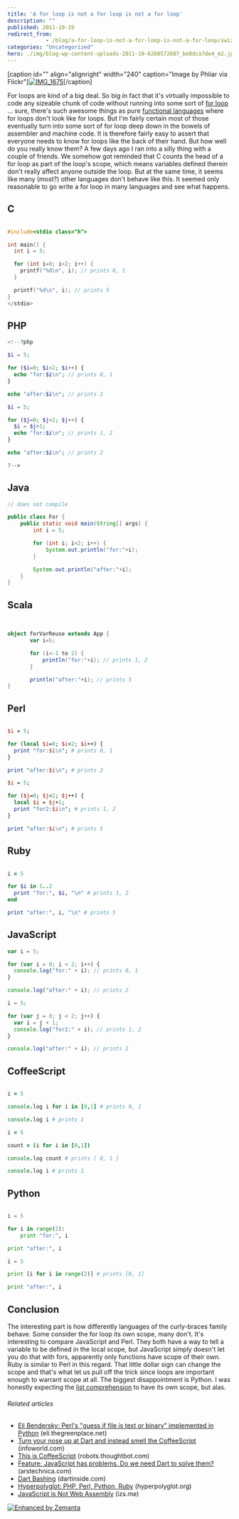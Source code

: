 ```yaml
---
title: 'A for loop is not a for loop is not a for loop'
description: ""
published: 2011-10-19
redirect_from: 
            - /blog/a-for-loop-is-not-a-for-loop-is-not-a-for-loop/swizec/2667
categories: "Uncategorized"
hero: ./img/blog-wp-content-uploads-2011-10-6260572607_be8dca7de4_m2.jpg
---
```

\[caption id=&quot;&quot; align=&quot;alignright&quot; width=&quot;240&quot; caption=&quot;Image by Phliar via Flickr&quot;][![IMG_1675](./img/blog-wp-content-uploads-2011-10-6260572607_be8dca7de4_m2.jpg "IMG_1675")](http://www.flickr.com/photos/56861611@N00/6260572607)\[/caption]

For loops are kind of a big deal. So big in fact that it&#x27;s virtually impossible to code any sizeable chunk of code without running into some sort of [for loop](http://en.wikipedia.org/wiki/For_loop "For loop") ... sure, there&#x27;s such awesome things as pure [functional languages](http://en.wikipedia.org/wiki/Functional_programming "Functional programming") where for loops don&#x27;t look like for loops. But I&#x27;m fairly certain most of those eventually turn into some sort of for loop deep down in the bowels of assembler and machine code. It is therefore fairly easy to assert that everyone needs to know for loops like the back of their hand. But how well do you really know them? A few days ago I ran into a silly thing with a couple of friends. We somehow got reminded that C counts the head of a for loop as part of the loop&#x27;s scope, which means variables defined therein don&#x27;t really affect anyone outside the loop. But at the same time, it seems like many (most?) other languages don&#x27;t behave like this. It seemed only reasonable to go write a for loop in many languages and see what happens.

<!--more-->

## C

```C

#include<stdio class="h">

int main() {
  int i = 5;

  for (int i=0; i<2; i++) {
    printf("%d\n", i); // prints 0, 1
  }

  printf("%d\n", i); // prints 5
}
</stdio>
```

## PHP

```php
<!--?php

$i = 5;

for ($i=0; $i<2; $i++) {
  echo "for:$i\n"; // prints 0, 1
}

echo "after:$i\n"; // prints 2

$i = 5;

for ($j=0; $j<2; $j++) {
  $i = $j+1;
  echo "for:$i\n"; // prints 1, 2
}

echo "after:$i\n"; // prints 2

?-->
```

## Java

```java
// does not compile

public class For {
    public static void main(String[] args) {
        int i = 5;

        for (int i; i<2; i++) {
            System.out.println("for:"+i);
        }

        System.out.println("after:"+i);
    }
}
```

## Scala

```scala


object forVarReuse extends App {
       var i=5;

       for (i<-1 to 2) {
           println("for:"+i); // prints 1, 2
       }

       println("after:"+i); // prints 5
}
```

## Perl

```perl

$i = 5;

for (local $i=0; $i<2; $i++) {
  print "for:$i\n"; # prints 0, 1
}

print "after:$i\n"; # prints 2

$i = 5;

for ($j=0; $j<2; $j++) {
  local $i = $j+1;
  print "for2:$i\n"; # prints 1, 2
}

print "after:$i\n"; # prints 5
```

## Ruby

```ruby

i = 5

for $i in 1..2
  print "for:", $i, "\n" # prints 1, 2
end

print "after:", i, "\n" # prints 5
```

## JavaScript

```javascript
var i = 5;

for (var i = 0; i < 2; i++) {
  console.log("for:" + i); // prints 0, 1
}

console.log("after:" + i); // prints 2

i = 5;

for (var j = 0; j < 2; j++) {
  var i = j + 1;
  console.log("for2:" + i); // prints 1, 2
}

console.log("after:" + i); // prints 2
```

## CoffeeScript

```coffeescript

i = 5

console.log i for i in [0,1] # prints 0, 1

console.log i # prints 1

i = 5

count = (i for i in [0,1])

console.log count # prints [ 0, 1 ]

console.log i # prints 1
```

## Python

```python

i = 5

for i in range(2):
    print "for:", i

print "after:", i

i = 5

print [i for i in range(2)] # prints [0, 1]

print "after:", i
```

## Conclusion

The interesting part is how differently languages of the curly-braces family behave. Some consider the for loop its own scope, many don&#x27;t. It&#x27;s interesting to compare JavaScript and Perl. They both have a way to tell a variable to be defined in the local scope, but JavaScript simply doesn&#x27;t let you do that with fors, apparently only functions have scope of their own. Ruby is similar to Perl in this regard. That little dollar sign can change the scope and that&#x27;s what let us pull off the trick since loops are important enough to warrant scope at all. The biggest disappointment is Python. I was honestly expecting the [list comprehension](http://en.wikipedia.org/wiki/List_comprehension "List comprehension") to have its own scope, but alas.

###### Related articles

- [Eli Bendersky: Perl&#x27;s &quot;guess if file is text or binary&quot; implemented in Python](http://eli.thegreenplace.net/2011/10/19/perls-guess-if-file-is-text-or-binary-implemented-in-python/) (eli.thegreenplace.net)
- [Turn your nose up at Dart and instead smell the CoffeeScript](http://r.zemanta.com/?u=http%3A//www.infoworld.com/t/javascript/turn-your-nose-dart-and-instead-smell-the-coffeescript-176361&amp;a=58844108&amp;rid=eb2fce30-bdf3-42c1-b2c4-99be7c2b2888&amp;e=592da843a0319c02f51fddfdf273c138) (infoworld.com)
- [This is CoffeeScript](http://robots.thoughtbot.com/post/9251081564/coffeescript-spartan-javascript) (robots.thoughtbot.com)
- [Feature: JavaScript has problems. Do we need Dart to solve them?](http://arstechnica.com/business/news/2011/10/javascript-has-problems-can-googles-dart-solve-them.ars) (arstechnica.com)
- [Dart Bashing](http://dartinside.com/2011/dart-bashing/) (dartinside.com)
- [Hyperpolyglot: PHP, Perl, Python, Ruby](http://hyperpolyglot.org/scripting) (hyperpolyglot.org)
- [JavaScript is Not Web Assembly](http://blog.izs.me/post/10213512387/javascript-is-not-web-assembly) (izs.me)

[![Enhanced by Zemanta](http://img.zemanta.com/zemified_e.png?x-id=eb2fce30-bdf3-42c1-b2c4-99be7c2b2888)](http://www.zemanta.com/ "Enhanced by Zemanta")